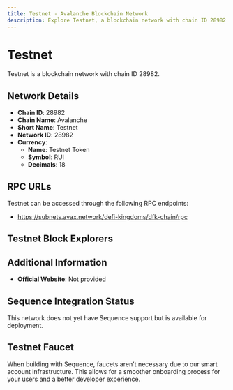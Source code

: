 ```yaml
--- 
title: Testnet - Avalanche Blockchain Network
description: Explore Testnet, a blockchain network with chain ID 28982. Learn about its native currency, Testnet Token, and how to interact with the network.
---
```


# Testnet

Testnet is a blockchain network with chain ID 28982.

## Network Details

- **Chain ID**: 28982
- **Chain Name**: Avalanche
- **Short Name**: Testnet
- **Network ID**: 28982
- **Currency**: 
  - **Name**: Testnet Token
  - **Symbol**: RUI
  - **Decimals**: 18

## RPC URLs

Testnet can be accessed through the following RPC endpoints:

- https://subnets.avax.network/defi-kingdoms/dfk-chain/rpc

## Testnet Block Explorers



## Additional Information

- **Official Website**: Not provided

## Sequence Integration Status

This network does not yet have Sequence support but is available for deployment.

## Testnet Faucet

When building with Sequence, faucets aren't necessary due to our smart account infrastructure. This allows for a smoother onboarding process for your users and a better developer experience.
